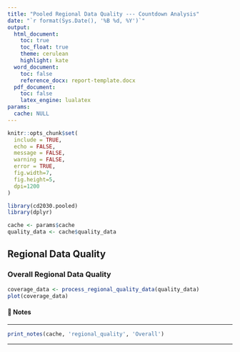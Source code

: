 ```yaml
---
title: "Pooled Regional Data Quality --- Countdown Analysis"
date: "`r format(Sys.Date(), '%B %d, %Y')`"
output: 
  html_document:
    toc: true
    toc_float: true
    theme: cerulean
    highlight: kate
  word_document:
    toc: false
    reference_docx: report-template.docx
  pdf_document:
    toc: false
    latex_engine: lualatex
params:
  cache: NULL
---
```


```r
knitr::opts_chunk$set(
  include = TRUE,
  echo = FALSE,
  message = FALSE,
  warning = FALSE,
  error = TRUE,
  fig.width=7, 
  fig.height=5, 
  dpi=1200
)

library(cd2030.pooled)
library(dplyr)

cache <- params$cache
quality_data <- cache$quality_data
```

## Regional Data Quality

### Overall Regional Data Quality

```r
coverage_data <- process_regional_quality_data(quality_data)
plot(coverage_data)
```

#### 📝 Notes 

::: {custom-style="Style1"}

---

```r
print_notes(cache, 'regional_quality', 'Overall')
```

---

:::
